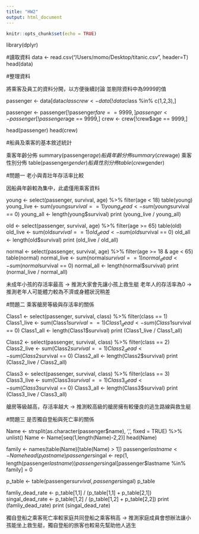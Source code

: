 ```yaml
---
title: "HW2"
output: html_document
---
```


```r
knitr::opts_chunk$set(echo = TRUE)
```
library(dplyr)

#讀取資料
data <- read.csv("/Users/momo/Desktop/titanic.csv", header=T)
head(data)

#整理資料

將乘客及員工的資料分開，以方便後續討論
並剔除資料中為9999的值

passenger <- data[data$class %in% c(1,2,3),]
crew <- data[!data$class %in% c(1,2,3),]

passenger <- passenger[!passenger$fare == 9999,]
passenger <- passenger[!passenger$age == 9999,]
crew <- crew[!crew$age == 9999,]

head(passenger)
head(crew)

#船員及乘客的基本敘述統計

乘客年齡分佈
summary(passenger$age)
船員年齡分佈
summary(crew$age)
乘客性別分佈
table(passenger$gender)
船員性別分佈
table(crew$gender) 

#問題一 老小與青壯年存活率比較

因船員年齡較為集中，此處僅用乘客資料

young <- select(passenger, survival, age) %>%
  filter(age < 18)
table(young)
young_live <- sum(young$survival == 1)
young_dead <- sum(young$survival == 0)
young_all <- length(young$survival)
print (young_live / young_all)

old <- select(passenger, survival, age) %>%
  filter(age >= 65)
table(old)
old_live <- sum(old$survival == 1) 
old_dead <- sum(old$survival == 0) 
old_all <- length(old$survival) 
print (old_live / old_all)

normal <- select(passenger, survival, age) %>%
  filter(age >= 18 & age < 65)
table(normal)
normal_live <- sum(normal$survival == 1) 
normal_dead <- sum(normal$survival == 0) 
normal_all <- length(normal$survival) 
print (normal_live / normal_all)

未成年小孩的存活率最高 -> 推測大家會先讓小孩上救生艇
老年人的存活率為0 -> 推測老年人可能體力較為不濟或身體狀況稍差

#問題二 乘客艙房等級與存活率的關係

Class1 <- select(passenger, survival, class) %>%
  filter(class == 1)
Class1_live <- sum(Class1$survival == 1) 
Class1_dead <- sum(Class1$survival == 0) 
Class1_all <- length(Class1$survival) 
print (Class1_live / Class1_all)

Class2 <- select(passenger, survival, class) %>%
  filter(class == 2)
Class2_live <- sum(Class2$survival == 1) 
Class2_dead <- sum(Class2$survival == 0) 
Class2_all <- length(Class2$survival) 
print (Class2_live / Class2_all)

Class3 <- select(passenger, survival, class) %>%
  filter(class == 3)
Class3_live <- sum(Class3$survival == 1) 
Class3_dead <- sum(Class3$survival == 0) 
Class3_all <- length(Class3$survival) 
print (Class3_live / Class3_all)

艙房等級越高，存活率越大 -> 推測較高級的艙房擁有較優良的逃生路線與救生艇

#問題三 是否獨自登船與死亡率的關係

Name <- strsplit(as.character(passenger$name), ',', fixed = TRUE) %>%
  unlist() 
Name <- Name[seq(1,length(Name)-2,2)] 
head(Name)

family <- names(table(Name)[table(Name) > 1])
passenger$lastname <- Name
head(p_lastname)
passenger$singal <- rep(1, length(passenger$lastname)) 
passenger$singal[passenger$lastname %in% family] = 0

p_table <- table(passenger$survival, passenger$singal)
p_table

famliy_dead_rate <- p_table[1,1] / (p_table[1,1] + p_table[2,1])
singal_dead_rate <- p_table[1,2] / (p_table[1,2] + p_table[2,2])
print (famliy_dead_rate)
print (singal_dead_rate)

獨自登船之乘客死亡率較家庭共同登船之乘客稍高 -> 推測家庭成員會想辦法讓小孩能坐上救生艇，獨自登船的旅客也較易先幫助他人逃生